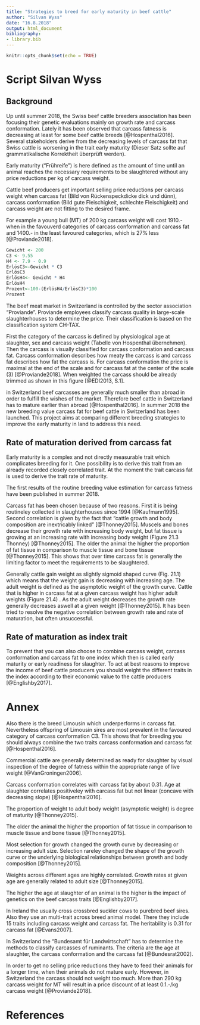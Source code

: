 ```yaml
---
title: "Strategies to breed for early maturity in beef cattle"
author: "Silvan Wyss"
date: "16.8.2018"
output: html_document
bibliography: 
- library.bib
---
```


```r
knitr::opts_chunk$set(echo = TRUE)
```


# Script Silvan Wyss

## Background

Up until summer 2018, the Swiss beef cattle breeders association has been focusing their genetic evaluations mainly on growth rate and carcass conformation. 
Lately it has been observed that carcass fatness is decreasing at least for some beef cattle breeds [@Hospenthal2016]. 
Several stakeholders derive from the decreasing levels of carcass fat that Swiss cattle is worsening in the trait early maturity (Dieser Satz sollte auf grammatikalische Korrektheit überprüft werden).

Early maturity ("Frühreife") is here defined as the amount of time until an animal reaches the necessary requirements to be slaughtered without any price reductions per kg of carcass weight. 

Cattle beef producers get important selling price reductions per carcass weight when carcass fat (Bild von Rückenspeckdicke dick und dünn), carcass conformation (Bild gute Fleischigkeit, schlechte Fleischigkeit) and carcass weight are not fitting to the desired frame. 

For example a young bull (MT) of 200 kg carcass weight will cost 1910.- when in the favouverd categories of carcass conformation and carcass fat and 1400.- in the least favoured categories, which is 27% less [@Proviande2018]. 

```r
Gewicht <- 200
C3 <- 9.55
H4 <- 7.9 - 0.9
ErlösC3<-Gewicht * C3
ErlösC3
ErlösH4<- Gewicht * H4
ErlösH4
Prozent<-100-(ErlösH4/ErlösC3)*100
Prozent
```

The beef meat market in Switzerland is controlled by the sector association "Proviande". Proviande employees classify carcass quality in large-scale slaughterhouses to determine the price. 
Their classification is based on the classification system CH-TAX. 

First the category of the carcass is defined by physiological age at slaughter, sex and carcass weight (Tabelle von Hospenthal übernehmen). 
Then the carcass is visually classified for carcass conformation and carcass fat. 
Carcass conformation describes how meaty the carcass is and carcass fat describes how fat the carcass is.
For carcass conformation the price is maximal at the end of the scale and for carcass fat at the center of the scale (3) [@Proviande2018].
When weighted the carcass should be already trimmed as shown in this figure [@EDI2013, S.1].

in Switzerland beef carcasses are generally much smaller than abroad in order to fulfill the wishes of the market. 
Therefore beef cattle in Switzerland has to mature earlier than abroad [@Hospenthal2016]. 
In summer 2018 the new breeding value carcass fat for beef cattle in Switzerland has been launched.
This project aims at comparing different breeding strategies to improve the early maturity in land to address this need.


## Rate of maturation derived from carcass fat

Early maturity is a complex and not directly measurable trait which complicates breeding for it. 
One possibility is to derive this trait from an already recorded closely correlated trait. At the moment the trait carcass fat is used to derive the trait rate of maturity.

The first results of the routine breeding value estimation for carcass fatness have been published in summer 2018.

Carcass fat has been chosen because of two reasons. 
First it is being routineley collected in slaughterhouses since 1994 [@Kaufmann1995]. 
Second correlation is given by the fact that "cattle growth and body composition are inextricably linked" [@Thonney2015]. 
Muscels and bones decrease their growth rate with increasing body weight, but fat tissue is growing at an increasing rate with increasing body weight (Figure 21.3 Thonney) [@Thonney2015].
The older the animal the higher the proportion of fat tissue in comparison to muscle tissue and bone tissue [@Thonney2015].
This shows that over time carcass fat is generally the limiting factor to meet the requirements to be slaughtered.

Generally cattle gain weight as slightly sigmoid shaped curve (Fig. 21.1) which means that the weight gain is decreasing with increasing age. 
The adult weight is defined as the asymptotic weight of the growth curve. 
Cattle that is higher in carcass fat at a given carcass weight has higher adult weights (Figure 21.4) . 
As the adult weight decreases the growth rate generally decreases aswell at a given weight [@Thonney2015].
It has been tried to resolve the negative correlation between growth rate and rate of maturation, but often unsuccessful.




## Rate of maturation as index trait

To prevent that you can also choose to combine carcass weight, carcass conformation and carcass fat to one index which then is called early maturity or early readiness for slaughter. 
To act at best reasons to improve the income of beef cattle producers you should weight the different traits in the index according to their economic value to the cattle producers [@Englishby2017].





# Annex

Also there is the breed Limousin which underperforms in carcass fat. 
Nevertheless offspring of Limousin sires are most prevalent in the favoured category of carcass conformation C3. 
This shows that for breeding you should always combine the two traits carcass conformation and carcass fat [@Hospenthal2016]. 

Commercial cattle are generally determined as ready for slaughter by visual inspection of the degree of fatness within the appropriate range of live weight [@VanGroningen2006].

Carcass conformation correlates with carcass fat by about 0.31. 
Age at slaughter correlates positiveley with carcass fat but not linear (concave with decreasing slope) [@Hospenthal2016].

The proportion of weight to adult body weight (asymptotic weight) is degree of maturity [@Thonney2015].

The older the animal the higher the proportion of fat tissue in comparison to muscle tissue and bone tissue [@Thonney2015].

Most selection for growth changed the growth curve by decreasing or increasing adult size. 
Selection rareley changed the shape of the growth curve or the underlying biological relationships between growth and body composition [@Thonney2015].

Weights across different ages are highly correlated. Growth rates at given age are generally related to adult size [@Thonney2015].

The higher the age at slaughter of an animal is the higher is the impact of genetics on the beef carcass traits [@Englishby2017].

In Ireland the usually cross crossbred suckler cows to purebred beef sires. 
Also they use an multi-trait across breed animal model. There they include 15 traits including carcass weight and carcass fat. 
The heritability is 0.31 for carcass fat [@Evans2007].

In Switzerland the "Bundesamt für Landwirtschaft" has to determine the methods to classify carcasses of ruminants. 
The criteria are the age at slaughter, the carcass conformation and the carcass fat [@Bundesrat2002].

In order to get no selling price reductions they have to feed their animals for a longer time, when their animals do not mature early. 
However, in Switzerland the carcass should not weight too much. More than 290 kg carcass weight for MT will result in a price discount of at least 0.1.-/kg carcass weight [@Proviande2018].

# References

